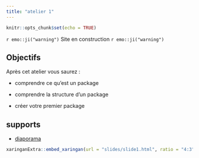 ```yaml
---
title: "atelier 1"
---
```


```r
knitr::opts_chunk$set(echo = TRUE)
```

`r emo::ji("warning")` Site en construction `r emo::ji("warning")`

## Objectifs

Après cet atelier vous saurez : 

  -  comprendre ce qu’est un package
  
  -  comprendre la structure d’un package

  -  créer votre premier package

## supports

- [diaporama](slides/slide1.html)

```r
xaringanExtra::embed_xaringan(url = "slides/slide1.html", ratio = "4:3")
```